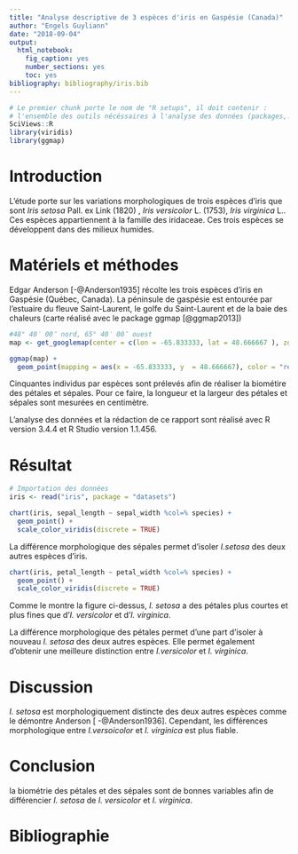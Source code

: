 ```yaml
---
title: "Analyse descriptive de 3 espèces d'iris en Gaspésie (Canada)"
author: "Engels Guyliann"
date: "2018-09-04"
output:
  html_notebook:
    fig_caption: yes
    number_sections: yes
    toc: yes
bibliography: bibliography/iris.bib
---
```


```r
# Le premier chunk porte le nom de "R setups", il doit contenir :
# l'ensemble des outils nécéssaires à l'analyse des données (packages,...)
SciViews::R
library(viridis)
library(ggmap)
```

# Introduction

L'étude porte sur les variations morphologiques de trois espèces d'iris que sont *Iris setosa* Pall. ex Link (1820) , *Iris versicolor* L. (1753), *Iris virginica* L.. Ces espèces appartiennent à la famille des iridaceae. Ces trois espèces se développent dans des milieux humides. 

# Matériels et méthodes

Edgar Anderson [-@Anderson1935] récolte les trois espèces d'iris en Gaspésie (Québec, Canada). La péninsule de gaspésie est entourée par l'estuaire du fleuve Saint-Laurent, le golfe du Saint-Laurent et de la baie des chaleurs (carte réalisé avec le package ggmap [@ggmap2013])

```r
#48° 40′ 00″ nord, 65° 40′ 00″ ouest
map <- get_googlemap(center = c(lon = -65.833333, lat = 48.666667 ), zoom = 3, maptype = "satellite")

ggmap(map) + 
  geom_point(mapping = aes(x = -65.833333, y  = 48.666667), color = "red")

```

Cinquantes individus par espèces sont prélevés afin de réaliser la biométire des pétales et sépales. Pour ce faire, la longueur et la largeur des pétales et sépales sont mesurées en centimètre.

L'analyse des données et la rédaction de ce rapport sont réalisé avec R version 3.4.4 et R Studio version 1.1.456.

# Résultat

```r
# Importation des données
iris <- read("iris", package = "datasets")
```


```r
chart(iris, sepal_length ~ sepal_width %col=% species) +
  geom_point() +
  scale_color_viridis(discrete = TRUE)
```

La différence morphologique des sépales permet d'isoler *I.setosa* des deux autres espèces d'iris. 

```r
chart(iris, petal_length ~ petal_width %col=% species) +
  geom_point() +
  scale_color_viridis(discrete = TRUE)
```

Comme le montre la figure ci-dessus,  *I. setosa*  a des pétales plus courtes et plus fines que d'*I. versicolor* et d'*I. virginica*.

La différence morphologique des pétales permet d'une part d'isoler à nouveau *I. setosa* des deux autres espèces. Elle permet également d'obtenir une meilleure distinction entre  *I.versicolor* et *I. virginica*. 

# Discussion

*I. setosa* est morphologiquement distincte des deux autres espèces comme le démontre Anderson [ -@Anderson1936]. Cependant, les différences morphologique entre *I.versoicolor* et *I. virginica* est plus fiable. 

# Conclusion

la biométrie des pétales et des sépales sont de bonnes variables afin de différencier *I. setosa* de *I. versicolor* et *I. virginica*. 

# Bibliographie

